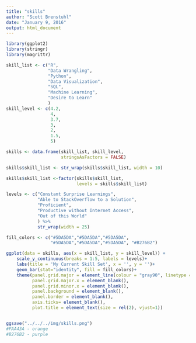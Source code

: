 ```yaml
---
title: "skills"
author: "Scott Brenstuhl"
date: "January 9, 2016"
output: html_document
---
```


```r
library(ggplot2)
library(stringr)
library(magrittr)

skill_list <- c("R",
                "Data Wrangling",
                "Python",
                "Data Visualization",
                "SQL",
                "Machine Learning",
                "Desire to Learn"
                )
skill_level <- c(4.2,
                 4,
                 3.7,
                 3,
                 2,
                 1.5,
                 5)

skills <- data.frame(skill_list, skill_level, 
                     stringsAsFactors = FALSE)

skills$skill_list <- str_wrap(skills$skill_list, width = 10)

skills$skill_list <-factor(skills$skill_list, 
                           levels = skills$skill_list)

levels <- c("Constant Surprise Learnings", 
            "Able to StackOverflow to a Solution",
            "Proficient",
            "Productive without Internet Access",
            "Out of this World"
            ) %>%
            str_wrap(width = 25)

fill_colors <- c("#5DA5DA","#5DA5DA","#5DA5DA",
                 "#5DA5DA","#5DA5DA","#5DA5DA", "#B276B2")

ggplot(data = skills, aes(x = skill_list, y = skill_level)) +
    scale_y_continuous(breaks = 1:5, labels = levels)+
    labs(title = 'My Current Skill Set', x = '', y = '')+
    geom_bar(stat="identity", fill = fill_colors)+
    theme(panel.grid.major = element_line(colour = "gray90", linetype = "longdash"),
          panel.grid.major.x = element_blank(),
          panel.grid.minor.x = element_blank(),
          panel.background = element_blank(),
          panel.border = element_blank(),
          axis.ticks= element_blank(),
          plot.title = element_text(size = rel(2), vjust=1))


ggsave("../../../img/skills.png")
#FAA43A - orange
#B276B2 - purple
```

